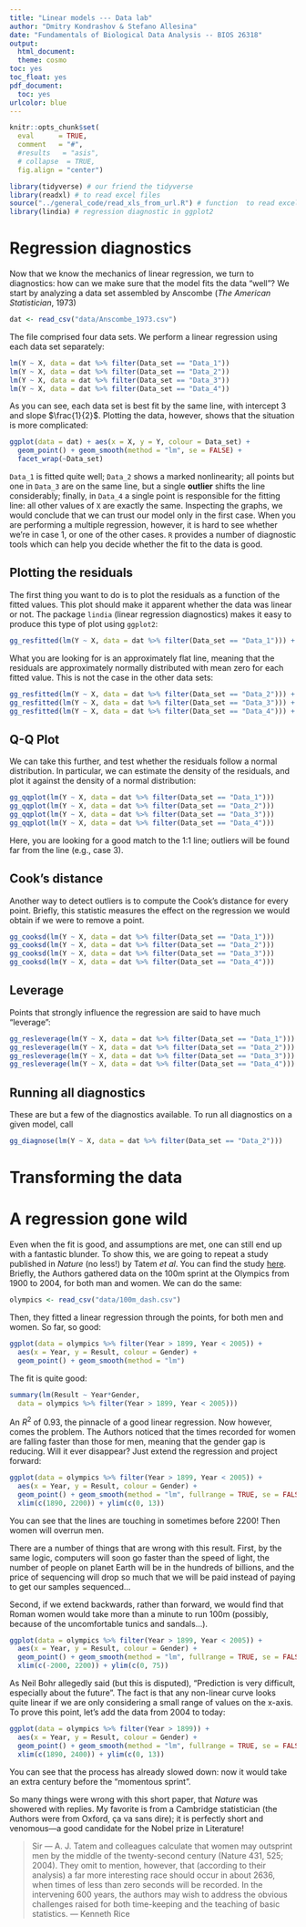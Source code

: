 ```yaml
---
title: "Linear models --- Data lab"
author: "Dmitry Kondrashov & Stefano Allesina"
date: "Fundamentals of Biological Data Analysis -- BIOS 26318"
output:
  html_document:
  theme: cosmo
toc: yes
toc_float: yes
pdf_document:
  toc: yes
urlcolor: blue
---
```

  
```r
knitr::opts_chunk$set(
  eval      = TRUE,
  comment   = "#",
  #results   = "asis",
  # collapse  = TRUE,
  fig.align = "center")
```

```r
library(tidyverse) # our friend the tidyverse
library(readxl) # to read excel files
source("../general_code/read_xls_from_url.R") # function  to read excel from URL
library(lindia) # regression diagnostic in ggplot2
```

# Regression diagnostics
Now that we know the mechanics of linear regression, we turn to diagnostics: how can we make sure that the model fits the data "well"? We start by analyzing a data set assembled by Anscombe (*The American Statistician*, 1973)
```r
dat <- read_csv("data/Anscombe_1973.csv")
```

The file comprised four data sets. We perform a linear regression using each data set separately:
```r
lm(Y ~ X, data = dat %>% filter(Data_set == "Data_1"))
lm(Y ~ X, data = dat %>% filter(Data_set == "Data_2"))
lm(Y ~ X, data = dat %>% filter(Data_set == "Data_3"))
lm(Y ~ X, data = dat %>% filter(Data_set == "Data_4"))
```
As you can see, each data set is best fit by the same line, with intercept 3 and slope $\frac{1}{2}$. Plotting the data, however, shows that the situation is more complicated:
```r
ggplot(data = dat) + aes(x = X, y = Y, colour = Data_set) + 
  geom_point() + geom_smooth(method = "lm", se = FALSE) + 
  facet_wrap(~Data_set)
```

`Data_1` is fitted quite well; `Data_2` shows a marked nonlinearity; all points but one in `Data_3` are on the same line, but a single **outlier** shifts the line considerably; finally, in `Data_4` a single point is responsible for the fitting line: all other values of `X` are exactly the same. Inspecting the graphs, we would conclude that we can trust our model only in the first case. When you are performing a multiple regression, however, it is hard to see whether we're in case 1, or one of the other cases. `R` provides a number of diagnostic tools which can help you decide whether the fit to the data is good.

## Plotting the residuals
The first thing you want to do is to plot the residuals as a function of the fitted values. This plot should make it apparent whether the data was linear or not. The package `lindia` (linear regression diagnostics) makes it easy to produce this type of plot using `ggplot2`:
```r
gg_resfitted(lm(Y ~ X, data = dat %>% filter(Data_set == "Data_1"))) + geom_smooth(method = "loess")
```
What you are looking for is an approximately flat line, meaning that the residuals are approximately normally distributed with mean zero for each fitted value. This is not the case in the other data sets:
```r
gg_resfitted(lm(Y ~ X, data = dat %>% filter(Data_set == "Data_2"))) + geom_smooth(method = "loess")
gg_resfitted(lm(Y ~ X, data = dat %>% filter(Data_set == "Data_3"))) + geom_smooth(method = "loess")
gg_resfitted(lm(Y ~ X, data = dat %>% filter(Data_set == "Data_4"))) + geom_smooth(method = "loess")
```

## Q-Q Plot
We can take this further, and test whether the residuals follow a normal distribution. In particular, we can estimate the density of the residuals, and plot it against the density of a normal distribution:
```r
gg_qqplot(lm(Y ~ X, data = dat %>% filter(Data_set == "Data_1")))
gg_qqplot(lm(Y ~ X, data = dat %>% filter(Data_set == "Data_2")))
gg_qqplot(lm(Y ~ X, data = dat %>% filter(Data_set == "Data_3")))
gg_qqplot(lm(Y ~ X, data = dat %>% filter(Data_set == "Data_4")))
```

Here, you are looking for a good match to the 1:1 line; outliers will be found far from the line (e.g., case 3).

## Cook's distance
Another way to detect outliers is to compute the Cook's distance for every point. Briefly, this statistic measures the effect on the regression we would obtain if we were to remove a point. 
```r
gg_cooksd(lm(Y ~ X, data = dat %>% filter(Data_set == "Data_1")))
gg_cooksd(lm(Y ~ X, data = dat %>% filter(Data_set == "Data_2")))
gg_cooksd(lm(Y ~ X, data = dat %>% filter(Data_set == "Data_3")))
gg_cooksd(lm(Y ~ X, data = dat %>% filter(Data_set == "Data_4")))
```

## Leverage
Points that strongly influence the regression are said to have much "leverage":
```r
gg_resleverage(lm(Y ~ X, data = dat %>% filter(Data_set == "Data_1")))
gg_resleverage(lm(Y ~ X, data = dat %>% filter(Data_set == "Data_2")))
gg_resleverage(lm(Y ~ X, data = dat %>% filter(Data_set == "Data_3")))
gg_resleverage(lm(Y ~ X, data = dat %>% filter(Data_set == "Data_4")))
```

## Running all diagnostics
These are but a few of the diagnostics available. To run all diagnostics on a given model, call
```r
gg_diagnose(lm(Y ~ X, data = dat %>% filter(Data_set == "Data_2")))
```

# Transforming the data 

# A regression gone wild
Even when the fit is good, and assumptions are met, one can still end up with a fantastic blunder. To show this, we are going to repeat a study published in *Nature* (no less!) by Tatem *et al*. You can find the study [here](https://www.nature.com/articles/431525a). Briefly, the Authors gathered data on the 100m sprint at the Olympics from 1900 to 2004, for both man and women. We can do the same:

```r
olympics <- read_csv("data/100m_dash.csv")
```

Then, they fitted a linear regression through the points, for both men and women. So far, so good:
```r
ggplot(data = olympics %>% filter(Year > 1899, Year < 2005)) + 
  aes(x = Year, y = Result, colour = Gender) + 
  geom_point() + geom_smooth(method = "lm")
```
The fit is quite good:
```r
summary(lm(Result ~ Year*Gender,
  data = olympics %>% filter(Year > 1899, Year < 2005)))
```

An $R^2$ of 0.93, the pinnacle of a good linear regression. Now however, comes the problem. The Authors noticed that the times recorded for women are falling faster than those for men, meaning that the gender gap is reducing. Will it ever disappear? Just extend the regression and project forward: 

```r
ggplot(data = olympics %>% filter(Year > 1899, Year < 2005)) + 
  aes(x = Year, y = Result, colour = Gender) + 
  geom_point() + geom_smooth(method = "lm", fullrange = TRUE, se = FALSE) +
  xlim(c(1890, 2200)) + ylim(c(0, 13))
```

You can see that the lines are touching in sometimes before 2200! Then women will overrun men. 

There are a number of things that are wrong with this result. First, by the same logic, computers will soon go faster than the speed of light, the number of people on planet Earth will be in the hundreds of billions, and the price of sequencing will drop so much that we will be paid instead of paying to get our samples sequenced...

Second, if we extend backwards, rather than forward, we would find that Roman women would take more than a minute to run 100m (possibly, because of the uncomfortable tunics and sandals...).
```r
ggplot(data = olympics %>% filter(Year > 1899, Year < 2005)) + 
  aes(x = Year, y = Result, colour = Gender) + 
  geom_point() + geom_smooth(method = "lm", fullrange = TRUE, se = FALSE) +
  xlim(c(-2000, 2200)) + ylim(c(0, 75))
```

As Neil Bohr allegedly said (but this is disputed), "Prediction is very difficult, especially about the future". The fact is that any non-linear curve looks quite linear if we are only considering a small range of values on the x-axis. To prove this point, let's add the data from 2004 to today:
```r
ggplot(data = olympics %>% filter(Year > 1899)) + 
  aes(x = Year, y = Result, colour = Gender) + 
  geom_point() + geom_smooth(method = "lm", fullrange = TRUE, se = FALSE) +
  xlim(c(1890, 2400)) + ylim(c(0, 13))
```

You can see that the process has already slowed down: now it would take an extra century before the "momentous sprint".

So many things were wrong with this short paper, that *Nature* was showered with replies. My favorite is from a Cambridge statistician (the Authors were from Oxford, ça va sans dire); it is perfectly short and venomous---a good candidate for the Nobel prize in Literature!

> Sir — A. J. Tatem and colleagues calculate that women may outsprint men by the
middle of the twenty-second century (Nature 431, 525; 2004). They omit to mention, however, that (according to their analysis) a far more interesting race should
occur in about 2636, when times of less than zero seconds will be recorded.
In the intervening 600 years, the authors may wish to address the obvious
challenges raised for both time-keeping and the teaching of basic statistics.
— Kenneth Rice